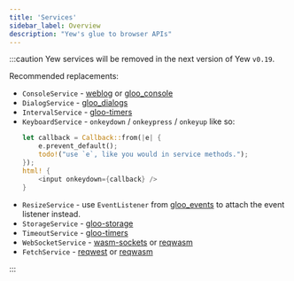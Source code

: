 ```yaml
---
title: 'Services'
sidebar_label: Overview
description: "Yew's glue to browser APIs"
---
```


:::caution
Yew services will be removed in the next version of Yew `v0.19`.

Recommended replacements:

-   `ConsoleService` - [weblog](https://crates.io/crates/weblog) or [gloo_console](https://crates.io/crates/gloo-console)
-   `DialogService` - [gloo_dialogs](https://crates.io/crates/gloo-dialogs)
-   `IntervalService` - [gloo-timers](https://crates.io/crates/gloo-timers)
-   `KeyboardService` - `onkeydown` / `onkeypress` / `onkeyup` like so:
    ```rust
    let callback = Callback::from(|e| {
        e.prevent_default();
        todo!("use `e`, like you would in service methods.");
    });
    html! {
        <input onkeydown={callback} />
    }
    ```
-   `ResizeService` - use `EventListener` from [gloo_events](https://crates.io/crates/gloo-events)
    to attach the event listener instead.
-   `StorageService` - [gloo-storage](https://crates.io/crates/gloo-storage)
-   `TimeoutService` - [gloo-timers](https://crates.io/crates/gloo-timers)
-   `WebSocketService` - [wasm-sockets](https://crates.io/crates/wasm-sockets) or [reqwasm](https://crates.io/crates/reqwasm)
-   `FetchService` - [reqwest](https://crates.io/crates/reqwest) or [reqwasm](https://crates.io/crates/reqwasm)

:::
